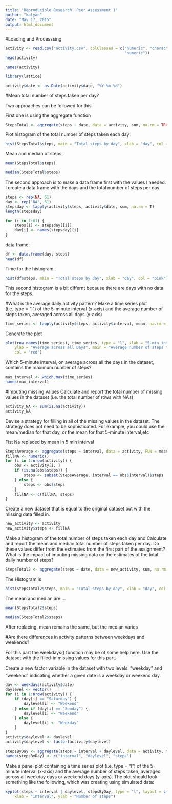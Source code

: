 ```yaml
---
title: "Reproducible Research: Peer Assessment 1"
author: "kalyan"
date: "May 17, 2015"
output: html_document
---
```

        
#Loading and Processsing
        
```r
activity <- read.csv("activity.csv", colClasses = c("numeric", "character", 
                                                    "numeric"))
head(activity)
```

```r
names(activity)
```

```r
library(lattice)
```

```r
activity$date <- as.Date(activity$date, "%Y-%m-%d")
```

#Mean total number of steps taken per day?

Two approaches can be followed for this

First one is using the aggregate function

```r
StepsTotal <- aggregate(steps ~ date, data = activity, sum, na.rm = TRUE)
```

Plot histogram of the total number of steps taken each day:
        
```r
hist(StepsTotal$steps, main = "Total steps by day", xlab = "day", col = "orange")
```

Mean and median of steps:
        
```r
mean(StepsTotal$steps)
```

```r
median(StepsTotal$steps)
```

The second approach is to make a data frame first with the values I needed. I create a data frame with the days and the total number of steps per day

```r
steps <- rep(NA, 61)
day <- rep("NA", 61)
stepsday <- tapply(activity$steps, activity$date, sum, na.rm = T)
length(stepsday)
```

```r
for (i in 1:61) {
    steps[i] <- stepsday[[i]]
    day[i] <- names(stepsday)[i]
}
```

data frame:

```r
df <- data.frame(day, steps)
head(df)
```

Time for the histogram..

```r
hist(df$steps, main = "Total steps by day", xlab = "day", col = "pink")
```

This second histogram is a bit differnt because there are days with no data for the steps.

#What is the average daily activity pattern?
Make a time series plot (i.e. type = “l”) of the 5-minute interval (x-axis) and the average number of steps taken, averaged across all days (y-axis)

```r
time_series <- tapply(activity$steps, activity$interval, mean, na.rm = TRUE)
```

Generate the plot

```r
plot(row.names(time_series), time_series, type = "l", xlab = "5-min interval", 
    ylab = "Average across all Days", main = "Average number of steps taken", 
    col = "red")
```      

Which 5-minute interval, on average across all the days in the dataset, contains the maximum number of steps? 

```r
max_interval <- which.max(time_series)
names(max_interval)
```

#Imputing missing values
Calculate and report the total number of missing values in the dataset (i.e. the total number of rows with NAs)

```r
activity_NA <- sum(is.na(activity))
activity_NA
```

Devise a strategy for filling in all of the missing values in the dataset. The strategy does not need to be sophisticated. For example, you could use the mean/median for that day, or the mean for that 5-minute interval,etc

Fist Na replaced by mean in 5 min interval

```r
StepsAverage <- aggregate(steps ~ interval, data = activity, FUN = mean)
fillNA <- numeric()
for (i in 1:nrow(activity)) {
    obs <- activity[i, ]
    if (is.na(obs$steps)) {
        steps <- subset(StepsAverage, interval == obs$interval)$steps
    } else {
        steps <- obs$steps
    }
    fillNA <- c(fillNA, steps)
}
```    

Create a new dataset that is equal to the original dataset but with the missing data filled in.

```r
new_activity <- activity
new_activity$steps <- fillNA
```

Make a histogram of the total number of steps taken each day and Calculate and report the mean and median total number of steps taken per day. Do these values differ from the estimates from the first part of the assignment? What is the impact of imputing missing data on the estimates of the total daily number of steps?

```r
StepsTotal2 <- aggregate(steps ~ date, data = new_activity, sum, na.rm = TRUE)
```

The Histogram is

```r
hist(StepsTotal2$steps, main = "Total steps by day", xlab = "day", col = "red")
```

The mean and median are ...

```r
mean(StepsTotal2$steps)
```

```r
median(StepsTotal2$steps)
```

After replacing, mean remains the same, but the median varies

#Are there differences in activity patterns between weekdays and weekends?

For this part the weekdays() function may be of some help here. Use the dataset with the filled-in missing values for this part.

Create a new factor variable in the dataset with two levels  weekday and weekend indicating whether a given date is a weekday or weekend day.

```r
day <- weekdays(activity$date)
daylevel <- vector()
for (i in 1:nrow(activity)) {
    if (day[i] == "Saturday") {
        daylevel[i] <- "Weekend"
    } else if (day[i] == "Sunday") {
        daylevel[i] <- "Weekend"
    } else {
        daylevel[i] <- "Weekday"
    }
}
activity$daylevel <- daylevel
activity$daylevel <- factor(activity$daylevel)

stepsByDay <- aggregate(steps ~ interval + daylevel, data = activity, mean)
names(stepsByDay) <- c("interval", "daylevel", "steps")
```

Make a panel plot containing a time series plot (i.e. type = “l”) of the 5-minute interval (x-axis) and the average number of steps taken, averaged across all weekday days or weekend days (y-axis). The plot should look something like the following, which was creating using simulated data:

```r
xyplot(steps ~ interval | daylevel, stepsByDay, type = "l", layout = c(1, 2), 
    xlab = "Interval", ylab = "Number of steps")
```